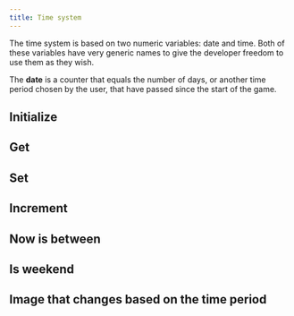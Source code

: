 ```yaml
---
title: Time system
---
```


<Callout title="Nomenclature" type="info">
The time system is based on two numeric variables: date and time. Both of these variables have very generic names to give the developer freedom to use them as they wish.

The **date** is a counter that equals the number of days, or another time period chosen by the user, that have passed since the start of the game.
</Callout>

## Initialize

## Get

## Set

## Increment

## Now is between

## Is weekend

## Image that changes based on the time period

